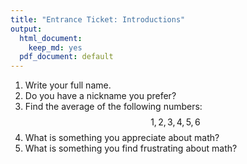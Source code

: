 ```yaml
---
title: "Entrance Ticket: Introductions"
output:
  html_document:
    keep_md: yes
  pdf_document: default
---
```


1. Write your full name.
2. Do you have a nickname you prefer?
3. Find the average of the following numbers:
$$1,\,2,\,3,\,4,\,5,\,6$$
4. What is something you appreciate about math?
5. What is something you find frustrating about math?


